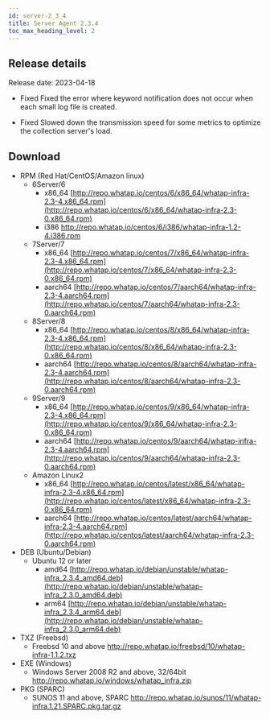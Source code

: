 ```yaml
---
id: server-2_3_4
title: Server Agent 2.3.4
toc_max_heading_level: 2
---
```



## Release details

Release date: 2023-04-18 

-   <Status>Fixed</Status> Fixed the error where keyword notification does not occur when each small log file is created.

-   <Status>Fixed</Status> Slowed down the transmission speed for some metrics to optimize the collection server's load.

## Download

-   RPM (Red Hat/CentOS/Amazon linux)
    -   6Server/6
        -   x86_64 [http://repo.whatap.io/centos/6/x86_64/whatap-infra-2.3-4.x86_64.rpm](http://repo.whatap.io/centos/6/x86_64/whatap-infra-2.3-0.x86_64.rpm)
        -   i386 <http://repo.whatap.io/centos/6/i386/whatap-infra-1.2-4.i386.rpm>
    -   7Server/7
        -   x86_64 [http://repo.whatap.io/centos/7/x86_64/whatap-infra-2.3-4.x86_64.rpm](http://repo.whatap.io/centos/7/x86_64/whatap-infra-2.3-0.x86_64.rpm)
        -   aarch64 [http://repo.whatap.io/centos/7/aarch64/whatap-infra-2.3-4.aarch64.rpm](http://repo.whatap.io/centos/7/aarch64/whatap-infra-2.3-0.aarch64.rpm)
    -   8Server/8
        -   x86_64 [http://repo.whatap.io/centos/8/x86_64/whatap-infra-2.3-4.x86_64.rpm](http://repo.whatap.io/centos/8/x86_64/whatap-infra-2.3-0.x86_64.rpm)
        -   aarch64 [http://repo.whatap.io/centos/8/aarch64/whatap-infra-2.3-4.aarch64.rpm](http://repo.whatap.io/centos/8/aarch64/whatap-infra-2.3-0.aarch64.rpm)
    -   9Server/9
        -   x86_64 [http://repo.whatap.io/centos/9/x86_64/whatap-infra-2.3-4.x86_64.rpm](http://repo.whatap.io/centos/9/x86_64/whatap-infra-2.3-0.x86_64.rpm)
        -   aarch64 [http://repo.whatap.io/centos/9/aarch64/whatap-infra-2.3-4.aarch64.rpm](http://repo.whatap.io/centos/9/aarch64/whatap-infra-2.3-0.aarch64.rpm)
    -   Amazon Linux2
        -   x86_64 [http://repo.whatap.io/centos/latest/x86_64/whatap-infra-2.3-4.x86_64.rpm](http://repo.whatap.io/centos/latest/x86_64/whatap-infra-2.3-0.x86_64.rpm)
        -   aarch64 [http://repo.whatap.io/centos/latest/aarch64/whatap-infra-2.3-4.aarch64.rpm](http://repo.whatap.io/centos/latest/aarch64/whatap-infra-2.3-0.aarch64.rpm)
-   DEB (Ubuntu/Debian)
    -   Ubuntu 12 or later
        -   amd64 [http://repo.whatap.io/debian/unstable/whatap-infra_2.3.4_amd64.deb](http://repo.whatap.io/debian/unstable/whatap-infra_2.3.0_amd64.deb)
        -   arm64 [http://repo.whatap.io/debian/unstable/whatap-infra_2.3.4_arm64.deb](http://repo.whatap.io/debian/unstable/whatap-infra_2.3.0_arm64.deb)
-   TXZ (Freebsd)
    -   Freebsd 10 and above <http://repo.whatap.io/freebsd/10/whatap-infra-1.1.2.txz>
-   EXE (Windows)
    -   Windows Server 2008 R2 and above, 32/64bit <http://repo.whatap.io/windows/whatap_infra.zip>
-   PKG (SPARC)
    -   SUNOS 11 and above, SPARC <http://repo.whatap.io/sunos/11/whatap-infra.1.21.SPARC.pkg.tar.gz>
